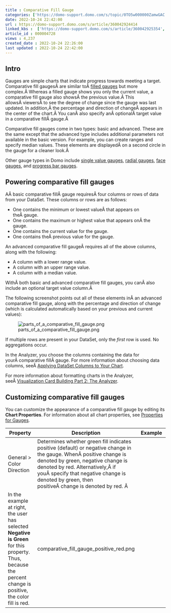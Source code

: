 ```yaml
---
title : Comparative Fill Gauge
categories: ['https://domo-support.domo.com/s/topic/0TO5w000000ZamwGAC']
date: 2022-10-24 22:42:00
url : https://domo-support.domo.com/s/article/360042924414
linked_kbs :  ['https://domo-support.domo.com/s/article/360042925354', 'https://domo-support.domo.com/s/article/360042924414', 'https://domo-support.domo.com/s/article/360042925494', 'https://domo-support.domo.com/s/knowledge-base', 'https://domo-support.domo.com/s/article/360043428713', 'https://domo-support.domo.com/s/article/360043429953', 'https://domo-support.domo.com/s/article/360043429933', 'https://domo-support.domo.com/s/article/360043429693', 'https://domo-support.domo.com/s/topic/0TO5w000000ZamwGAC', 'https://domo-support.domo.com/s/article/360043429913']
article_id : 000004728
views : 4,237
created_date : 2022-10-24 22:26:00
last updated : 2022-10-24 22:42:00
---
```




Intro
-----


Gauges are simple charts that indicate progress towards meeting a target. Comparative fill gaugesÂ are similar toÂ [filled gauges](http://wiki.domo.com/confluence/display/DHCS/Building+a+Filled+gauge "Filled Gauge") but more complex.Â Whereas a filled gauge shows you only the current value, a comparative fill gauge also showsÂ the previous value.Â This allowsÂ viewersÂ to see the degree of change since the gauge was last updated. In addition,Â the percentage and direction of changeÂ appears in the center of the chart.Â You canÂ also specify anÂ optionalÂ target value in a comparative fillÂ gauge.Â 


Comparative fill gauges come in two types: basic and advanced. These are the same except that the advanced type includes additional parameters not available in the basic version. For example, you can create ranges and specify median values. These elements are displayedÂ on a second circle in the gauge for a cleaner look.Â 


Other gauge types in Domo include [single value gauges](http://wiki.domo.com/confluence/display/DHCS/Building+a+Single+Value+gauge "Single Value Gauge"), [radial gauges](http://wiki.domo.com/confluence/display/DHCS/Building+a+Radial+gauge "Radial Gauge"), [face gauges](http://wiki.domo.com/confluence/display/DHCS/Building+a+Face+gauge "Face Gauge"), and [progress bar gauges](http://wiki.domo.com/confluence/display/DHCS/Building+a+Progress+Bar+gauge "Progress Bar Gauge").


Powering comparative fill gauges
--------------------------------


AÂ basic comparative fillÂ gauge requiresÂ four columns or rows of data from your DataSet. These columns or rows are as follows:



* One contains the minimum or lowest valueÂ that appears on theÂ gauge.
* One contains the maximum or highest value that appears onÂ the gauge.
* One contains the current value for the gauge.
* One contains theÂ previous value for the gauge.


An advanced comparative fill gaugeÂ requires all of the above columns, along with the following:



* A column with a lower range value.
* A column with an upper range value.
* A column with a median value.


WithÂ both basic and advanced comparative fill gauges, you canÂ also include an optional target value column.Â 


The following screenshot points out all of these elements inÂ an advanced comparative fill gauge, along with the percentage and direction of change (which is calculated automatically based on your previous and current values):


![parts_of_a_comparative_fill_gauge.png](parts_of_a_comparative_fill_gauge.png)


If multiple rows are present in your DataSet, only the *first* row is used. No aggregations occur.


In the Analyzer, you choose the columns containing the data for yourÂ comparative fillÂ gauge. For more information about choosing data columns, seeÂ [Applying DataSet Columns to Your Chart](..\applying_dataset_columns_to_your_chart\index.html "Applying DataSet Columns to Your Chart").


For more information about formatting charts in the Analyzer, seeÂ [Visualization Card Building Part 2: The Analyzer](..\..\category\analyzer\index.html "KPI Card Building Part 2: The Card Builder").


Customizing comparative fill gauges
-----------------------------------


You can customize the appearance of a comparative fill gauge by editing its **Chart Properties**. For information about all chart properties, see [Properties for Gauges](..\properties_for_gauges\index.html "Chart Properties").




| Property | Description | Example |
| --- | --- | --- |
| General > Color Direction | Determines whether green fill indicates positive (default) or negative change in the gauge. WhenÂ positive change is denoted by green, negative change is denoted by red. Alternatively,Â if youÂ specify that negative change is denoted by green, then positiveÂ change is denoted by red. Â 
In the example at right, the user has selected **Negative is Green** for this property. Thus, because the percent change is positive, the color fill is red. | comparative_fill_gauge_positive_red.png |